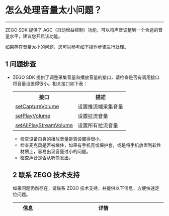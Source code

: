 # 怎么处理音量太小问题？

---


ZEGO SDK 提供了 AGC（自动增益控制）功能，可以将声音调整到一个合适的音量水平，建议您开启该功能。

如果存在音量太小的问题，您可以参考如下操作步骤进行处理。


## 1 问题排查

- ZEGO SDK 提供了调整采集音量和播放音量的接口，请检查是否有调用接口将音量设置得很小。相关接口如下表：

    <table>
  <colgroup>
    <col>
    <col>
  </colgroup>
  <tbody><tr>
    <th>接口</th>
    <th>描述</th>
  </tr>
  <tr>
    <td><a target="_blank" href="https://doc-zh.zego.im/article/api?doc=Express_Video_SDK_API~Java_android~class~im-zego-zegoexpress-zego-express-engine&amp;jumpType=route#set-capture-volume">setCaptureVolume</a></td>
    <td>设置推流端采集音量</td>
  </tr>
  <tr>
    <td><a target="_blank" href="https://doc-zh.zego.im/article/api?doc=Express_Video_SDK_API~Java_android~class~im-zego-zegoexpress-zego-express-engine&amp;jumpType=route#set-play-volume">setPlayVolume</a></td>
    <td>设置拉流音量</td>
  </tr>
  <tr>
    <td><a target="_blank" href="https://doc-zh.zego.im/article/api?doc=Express_Video_SDK_API~Java_android~class~im-zego-zegoexpress-zego-express-engine&amp;jumpType=route#set-all-play-stream-volume">setAllPlayStreamVolume</a></td>
    <td>设置所有拉流音量</td>
  </tr>
</tbody></table>




- 检查设备自身的播放音量是否设置得很小。
- 检查麦克风是否被堵住，如果有手机壳或保护套，或是将手机放置到软性材质上，容易出现音量过小的问题。
- 检查声音是否从听筒发出。



## 2 联系 ZEGO 技术支持

如果问题仍然存在，请联系 ZEGO 技术支持，并提供以下信息，方便快速定位问题。

<table>
  <colgroup>
    <col width="20%">
    <col width="80%">
  </colgroup>
  <tbody><tr>
    <th>信息</th>
    <th>详情</th>
  </tr>
  <tr>
    <td rowspan="2">必要信息</td>
    <td>音量过小的房间 ID（roomID）。</td>
  </tr>
  <tr>
    <td>觉得音量过小的用户 ID（userID）。</td>
  </tr>
  <tr>
    <td rowspan="2">可选信息</td>
    <td>出现音量过小的具体时间段。</td>
  </tr>
  <tr>
    <td>SDK 日志文件，详情请参考 <a target="_blank" href="https://doc-zh.zego.im/faq/express_sdkLog">如何设置和获取 SDK 的日志、堆栈信息</a>。</td>
  </tr>
</tbody></table>